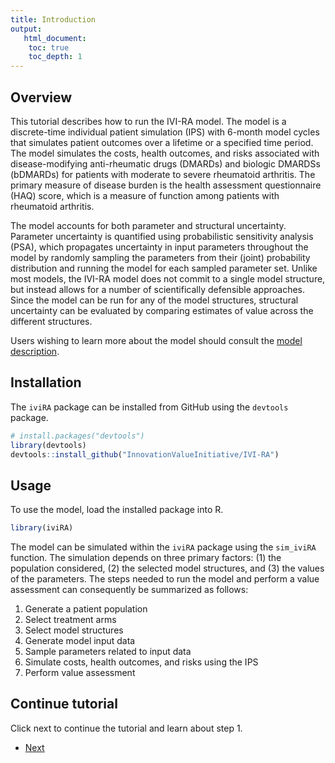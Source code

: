 ```yaml
---
title: Introduction
output: 
   html_document:
    toc: true
    toc_depth: 1
--- 
```


## Overview
This tutorial describes how to run the IVI-RA model. The model is a discrete-time individual patient simulation (IPS) with 6-month model cycles that simulates patient outcomes over a lifetime or a specified time period. The model simulates the costs, health outcomes, and risks associated with disease-modifying anti-rheumatic drugs (DMARDs) and biologic DMARDSs (bDMARDs) for patients with moderate to severe rheumatoid arthritis. The primary measure of disease burden is the health assessment questionnaire (HAQ) score, which is a measure of function among patients with rheumatoid arthritis. 

The model accounts for both parameter and structural uncertainty. Parameter uncertainty is quantified using probabilistic sensitivity analysis (PSA), which propagates uncertainty in input parameters throughout the model by randomly sampling the parameters from their (joint) probability distribution and running the model for each sampled parameter set. Unlike most models, the IVI-RA model does not commit to a single model structure, but instead allows for a number of scientifically defensible approaches. Since the model can be run for any of the model structures, structural uncertainty can be evaluated by comparing estimates of value across the different structures. 

Users wishing to learn more about the model should consult the [model description](https://innovationvalueinitiative.github.io/IVI-RA/model-description/model-description.pdf).  

## Installation
The `iviRA` package can be installed from GitHub using the `devtools` package.

```r
# install.packages("devtools")
library(devtools)
devtools::install_github("InnovationValueInitiative/IVI-RA")
```

## Usage
To use the model, load the installed package into R.

```r
library(iviRA)
```

The model can be simulated within the `iviRA` package using the `sim_iviRA` function. The simulation depends on three primary factors: (1) the population considered, (2) the selected model structures, and (3) the values of the parameters. The steps needed to run the model and perform a value assessment can consequently be summarized as follows:

1. Generate a patient population
2. Select treatment arms
3. Select model structures
4. Generate model input data
5. Sample parameters related to input data
6. Simulate costs, health outcomes, and risks using the IPS
7. Perform value assessment 

## Continue tutorial
Click next to continue the tutorial and learn about step 1.  

<div>
<ul class="pager">
  <li class="next"><a href="01-population.html">Next</a></li>
</ul>
</div>